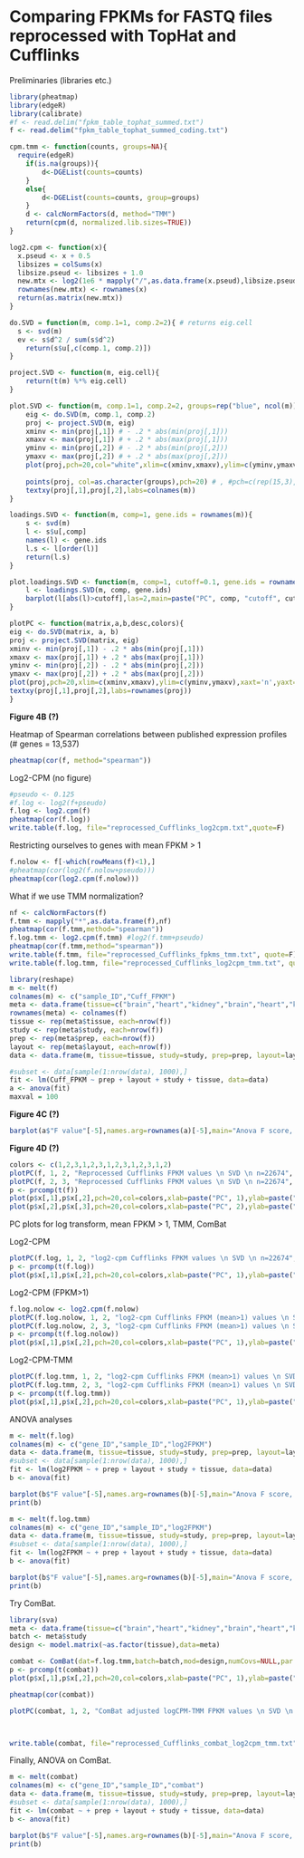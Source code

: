 Comparing FPKMs for FASTQ files reprocessed with TopHat and Cufflinks 
========================================================

Preliminaries (libraries etc.)

```r
library(pheatmap)
library(edgeR)
library(calibrate)
#f <- read.delim("fpkm_table_tophat_summed.txt")
f <- read.delim("fpkm_table_tophat_summed_coding.txt")

cpm.tmm <- function(counts, groups=NA){
  require(edgeR)
	if(is.na(groups)){
		d<-DGEList(counts=counts)
	}
	else{
		d<-DGEList(counts=counts, group=groups)
	}
	d <- calcNormFactors(d, method="TMM") 
	return(cpm(d, normalized.lib.sizes=TRUE))
}

log2.cpm <- function(x){
  x.pseud <- x + 0.5
  libsizes = colSums(x)
  libsize.pseud <- libsizes + 1.0
  new.mtx <- log2(1e6 * mapply("/",as.data.frame(x.pseud),libsize.pseud))
  rownames(new.mtx) <- rownames(x)
  return(as.matrix(new.mtx))
}

do.SVD = function(m, comp.1=1, comp.2=2){ # returns eig.cell
  s <- svd(m)
  ev <- s$d^2 / sum(s$d^2)
	return(s$u[,c(comp.1, comp.2)])
}

project.SVD <- function(m, eig.cell){
	return(t(m) %*% eig.cell)
}

plot.SVD <- function(m, comp.1=1, comp.2=2, groups=rep("blue", ncol(m)), title=""){
	eig <- do.SVD(m, comp.1, comp.2)
	proj <- project.SVD(m, eig)
	xminv <- min(proj[,1]) # - .2 * abs(min(proj[,1]))
	xmaxv <- max(proj[,1]) # + .2 * abs(max(proj[,1]))
	yminv <- min(proj[,2]) # - .2 * abs(min(proj[,2]))
	ymaxv <- max(proj[,2]) # + .2 * abs(max(proj[,2]))
	plot(proj,pch=20,col="white",xlim=c(xminv,xmaxv),ylim=c(yminv,ymaxv),xaxt='n',yaxt='n',xlab="PC1",ylab="PC2",main=title)
	
	points(proj, col=as.character(groups),pch=20) # , #pch=c(rep(15,3),rep(17,3),rep(19,3),rep(18,3),rep(20,2)), cex=2)
	textxy(proj[,1],proj[,2],labs=colnames(m))
}

loadings.SVD <- function(m, comp=1, gene.ids = rownames(m)){
	s <- svd(m)
	l <- s$u[,comp]
	names(l) <- gene.ids
	l.s <- l[order(l)]
	return(l.s)
}

plot.loadings.SVD <- function(m, comp=1, cutoff=0.1, gene.ids = rownames(m)){
	l <- loadings.SVD(m, comp, gene.ids)
	barplot(l[abs(l)>cutoff],las=2,main=paste("PC", comp, "cutoff", cutoff),cex.names=0.6)
}

plotPC <- function(matrix,a,b,desc,colors){
eig <- do.SVD(matrix, a, b)
proj <- project.SVD(matrix, eig)
xminv <- min(proj[,1]) - .2 * abs(min(proj[,1]))
xmaxv <- max(proj[,1]) + .2 * abs(max(proj[,1]))
yminv <- min(proj[,2]) - .2 * abs(min(proj[,2]))
ymaxv <- max(proj[,2]) + .2 * abs(max(proj[,2]))
plot(proj,pch=20,xlim=c(xminv,xmaxv),ylim=c(yminv,ymaxv),xaxt='n',yaxt='n',xlab=paste0("PC",a),ylab=paste("PC",b),col=colors,main=desc)
textxy(proj[,1],proj[,2],labs=rownames(proj))
}

```

**Figure 4B (?)**

Heatmap of Spearman correlations between published expression profiles (# genes = 13,537)

```r
pheatmap(cor(f, method="spearman")) 
```

Log2-CPM (no figure)

```r
#pseudo <- 0.125
#f.log <- log2(f+pseudo)
f.log <- log2.cpm(f)
pheatmap(cor(f.log))
write.table(f.log, file="reprocessed_Cufflinks_log2cpm.txt",quote=F)
```
Restricting ourselves to genes with mean FPKM > 1

```r
f.nolow <- f[-which(rowMeans(f)<1),]
#pheatmap(cor(log2(f.nolow+pseudo)))
pheatmap(cor(log2.cpm(f.nolow)))
```

What if we use TMM normalization?

```r
nf <- calcNormFactors(f)
f.tmm <- mapply("*",as.data.frame(f),nf)
pheatmap(cor(f.tmm,method="spearman"))
f.log.tmm <- log2.cpm(f.tmm) #log2(f.tmm+pseudo)
pheatmap(cor(f.tmm,method="spearman"))
write.table(f.tmm, file="reprocessed_Cufflinks_fpkms_tmm.txt", quote=F)
write.table(f.log.tmm, file="reprocessed_Cufflinks_log2cpm_tmm.txt", quote=F)
```

```{r:anova}
library(reshape)
m <- melt(f)
colnames(m) <- c("sample_ID","Cuff_FPKM")
meta <- data.frame(tissue=c("brain","heart","kidney","brain","heart","kidney","brain","heart","kidney","brain","heart","kidney","brain","heart"),study=c("EoGE","EoGE","EoGE","Atlas","Atlas","Atlas","BodyMap","BodyMap","BodyMap","HPA","HPA","HPA","AltIso","AltIso"),prep=c(rep("poly-A",3),rep("rRNA-depl",3),rep("poly-A",8)),layout=c(rep("PE",3),rep("SE",3),rep("PE",6),rep("SE",2)))
rownames(meta) <- colnames(f)
tissue <- rep(meta$tissue, each=nrow(f))
study <- rep(meta$study, each=nrow(f))
prep <- rep(meta$prep, each=nrow(f))
layout <- rep(meta$layout, each=nrow(f))
data <- data.frame(m, tissue=tissue, study=study, prep=prep, layout=layout)

#subset <- data[sample(1:nrow(data), 1000),]
fit <- lm(Cuff_FPKM ~ prep + layout + study + tissue, data=data)
a <- anova(fit)
maxval = 100
```

**Figure 4C (?)**

```r
barplot(a$"F value"[-5],names.arg=rownames(a)[-5],main="Anova F score, Cufflinks FPKM",ylim=c(0,maxval))
```

**Figure 4D (?)**

```{r:pca-fig1d}
colors <- c(1,2,3,1,2,3,1,2,3,1,2,3,1,2)
plotPC(f, 1, 2, "Reprocessed Cufflinks FPKM values \n SVD \n n=22674", colors=colors)
plotPC(f, 2, 3, "Reprocessed Cufflinks FPKM values \n SVD \n n=22674", colors=colors)
p <- prcomp(t(f))
plot(p$x[,1],p$x[,2],pch=20,col=colors,xlab=paste("PC", 1),ylab=paste("PC", 2),main="Reprocessed Cufflinks FPKM values \n PCA \n n=22674")
plot(p$x[,2],p$x[,3],pch=20,col=colors,xlab=paste("PC", 2),ylab=paste("PC", 3),main="Reprocessed Cufflinks FPKM values \n PCA \n n=22674")
```

PC plots for log transform, mean FPKM > 1, TMM, ComBat

Log2-CPM

```r
plotPC(f.log, 1, 2, "log2-cpm Cufflinks FPKM values \n SVD \n n=22674", colors=colors)
p <- prcomp(t(f.log))
plot(p$x[,1],p$x[,2],pch=20,col=colors,xlab=paste("PC", 1),ylab=paste("PC", 2),main="Reprocessed Cufflinks FPKM values (log2cpm) \n PCA \n n=22674")
```

Log2-CPM (FPKM>1)

```r
f.log.nolow <- log2.cpm(f.nolow)
plotPC(f.log.nolow, 1, 2, "log2-cpm Cufflinks FPKM (mean>1) values \n SVD \n n=22674", colors=colors)
plotPC(f.log.nolow, 2, 3, "log2-cpm Cufflinks FPKM (mean>1) values \n SVD \n n=22674", colors=colors)
p <- prcomp(t(f.log.nolow))
plot(p$x[,1],p$x[,2],pch=20,col=colors,xlab=paste("PC", 1),ylab=paste("PC", 2),main="Reprocessed Cufflinks FPKM values (log2, FPKM>1) \n PCA \n n=22674")
```

Log2-CPM-TMM

```r
plotPC(f.log.tmm, 1, 2, "log2-cpm Cufflinks FPKM (mean>1) values \n SVD \n n=22674", colors=colors)
plotPC(f.log.tmm, 2, 3, "log2-cpm Cufflinks FPKM (mean>1) values \n SVD \n n=22674", colors=colors)
p <- prcomp(t(f.log.tmm))
plot(p$x[,1],p$x[,2],pch=20,col=colors,xlab=paste("PC", 1),ylab=paste("PC", 2),main="Reprocessed Cufflinks FPKM values (log2cpm TMM) \n PCA \n n=22674")
```

ANOVA analyses

```{r:anova-log}
m <- melt(f.log)
colnames(m) <- c("gene_ID","sample_ID","log2FPKM")
data <- data.frame(m, tissue=tissue, study=study, prep=prep, layout=layout)
#subset <- data[sample(1:nrow(data), 1000),]
fit <- lm(log2FPKM ~ + prep + layout + study + tissue, data=data)
b <- anova(fit)

barplot(b$"F value"[-5],names.arg=rownames(b)[-5],main="Anova F score, log2-RPKM",ylim=c(0,3000))
print(b)
```

```{r:anova-logtmm}
m <- melt(f.log.tmm)
colnames(m) <- c("gene_ID","sample_ID","log2FPKM")
data <- data.frame(m, tissue=tissue, study=study, prep=prep, layout=layout)
#subset <- data[sample(1:nrow(data), 1000),]
fit <- lm(log2FPKM ~ + prep + layout + study + tissue, data=data)
b <- anova(fit)

barplot(b$"F value"[-5],names.arg=rownames(b)[-5],main="Anova F score, log2-TMM-FPKM",ylim=c(0,5000))
print(b)
```

Try ComBat.

```{r:combat}
library(sva)
meta <- data.frame(tissue=c("brain","heart","kidney","brain","heart","kidney","brain","heart","kidney","brain","heart","kidney","brain","heart"),study=c("EoGE","EoGE","EoGE","Atlas","Atlas","Atlas","BodyMap","BodyMap","BodyMap","HPA","HPA","HPA","AltIso","AltIso"),prep=c(rep("poly-A",3),rep("rRNA-depl",3),rep("poly-A",8)),layout=c(rep("PE",3),rep("SE",3),rep("PE",6),rep("SE",2)))
batch <- meta$study
design <- model.matrix(~as.factor(tissue),data=meta)

combat <- ComBat(dat=f.log.tmm,batch=batch,mod=design,numCovs=NULL,par.prior=TRUE)
p <- prcomp(t(combat))
plot(p$x[,1],p$x[,2],pch=20,col=colors,xlab=paste("PC", 1),ylab=paste("PC", 2),main="Reprocessed Cufflinks FPKM values (ComBat log2cpm TMM) \n PCA \n n=22674")

pheatmap(cor(combat))

plotPC(combat, 1, 2, "ComBat adjusted logCPM-TMM FPKM values \n SVD \n n=22654", colors=colors)



write.table(combat, file="reprocessed_Cufflinks_combat_log2cpm_tmm.txt",quote=F)
```

Finally, ANOVA on ComBat.

```{r:anova-combat}
m <- melt(combat)
colnames(m) <- c("gene_ID","sample_ID","combat")
data <- data.frame(m, tissue=tissue, study=study, prep=prep, layout=layout)
#subset <- data[sample(1:nrow(data), 1000),]
fit <- lm(combat ~ + prep + layout + study + tissue, data=data)
b <- anova(fit)

barplot(b$"F value"[-5],names.arg=rownames(b)[-5],main="Anova F score, log2-TMM-FPKM",ylim=c(0,5000))
print(b)
```
